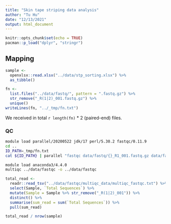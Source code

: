 ```yaml
---
title: "Skin tape striping data analysis"
author: "Tu Hu"
date: "12/13/2021"
output: html_document
---
```


```r
knitr::opts_chunk$set(echo = TRUE)
pacman::p_load("dplyr", "stringr")
```

## Mapping

```r
sample <-
  openxlsx::read.xlsx("../data/stp_sorting.xlsx") %>% 
  as_tibble()

fn <- 
  list.files("../data/fastq/", pattern = ".fastq.gz") %>% 
  str_remove("_R(1|2)_001.fastq.gz") %>% 
  unique()
writeLines(fn, "../_tmp/fn.txt")
```

We received in total `r length(fn)` * 2 (paired-end) files.

### QC

```bash
module load parallel/20200522 jdk/17 perl/5.30.2 fastqc/0.11.9
cd ..
ID_PATH=_tmp/fn.txt
cat ${ID_PATH} | parallel "fastqc data/fastq/{}_R1_001.fastq.gz data/fastq/{}_R2_001.fastq.gz -o data/fastqc"

```

```bash
module load anaconda3/4.4.0
multiqc ../data/fastqc -o ../data/fastqc
```

```r
total_read <- 
  readr::read_tsv("../data/fastqc/multiqc_data/multiqc_fastqc.txt") %>% 
  select(Sample, `Total Sequences`) %>% 
  mutate(Sample = Sample %>% str_remove("_R(1|2)_001")) %>% 
  distinct() %>% 
  summarise(sum_read = sum(`Total Sequences`)) %>% 
  pull(sum_read)

total_read / nrow(sample)
```


